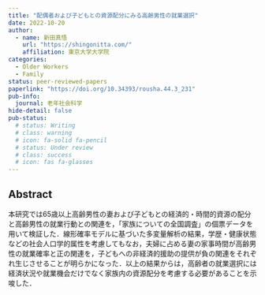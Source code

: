```yaml
---
title: "配偶者および子どもとの資源配分にみる高齢男性の就業選択"
date: 2022-10-20
author:
  - name: 新田真悟
    url: "https://shingonitta.com/"
    affiliation: 東京大学大学院
categories:
  - Older Workers
  - Family
status: peer-reviewed-papers
paperlink: "https://doi.org/10.34393/rousha.44.3_231"
pub-info:
  journal: 老年社会科学
hide-detail: false
pub-status: 
  # status: Writing
  # class: warning
  # icon: fa-solid fa-pencil
  # status: Under review
  # class: success
  # icon: fas fa-glasses
---
```


## Abstract

本研究では65歳以上高齢男性の妻および子どもとの経済的・時間的資源の配分と高齢男性の就業行動との関連を，「家族についての全国調査」の個票データを用いて検証した．線形確率モデルに基づいた多変量解析の結果，学歴・健康状態などの社会人口学的属性を考慮してもなお，夫婦に占める妻の家事時間が高齢男性の就業確率と正の関連を，子どもへの非経済的援助の提供が負の関連をそれぞれ生じさせることが明らかになった．以上の結果からは，高齢者の就業選択には経済状況や就業機会だけでなく家族内の資源配分を考慮する必要があることを示唆した．